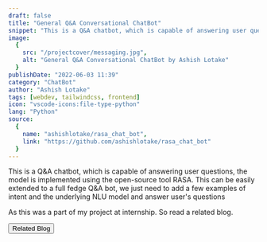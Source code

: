 ```yaml
---
draft: false
title: "General Q&A Conversational ChatBot"
snippet: "This is a Q&A chatbot, which is capable of answering user questions."
image:
  {
    src: "/projectcover/messaging.jpg",
    alt: "General Q&A Conversational ChatBot by Ashish Lotake"
  }
publishDate: "2022-06-03 11:39"
category: "ChatBot"
author: "Ashish Lotake"
tags: [webdev, tailwindcss, frontend]
icon: "vscode-icons:file-type-python"
lang: "Python"
source:
  {
    name: "ashishlotake/rasa_chat_bot",
    link: "https://github.com/ashishlotake/rasa_chat_bot"
  }
---
```


<Container>
<PicWithCap picture="/blog/rasachat/rasa_pic.png" />

This is a Q&A chatbot, which is capable of answering user questions, the model
is implemented using the open-source tool RASA. This can be easily extended to
a full fedge Q&A bot, we just need to add a few examples of intent and the
underlying NLU model and answer user's questions

<Notification type="message">
	<p class="p-0 leading-tight">
		<Icon class="h-8 sm:h-12" name="mdi:bell-circle-outline" />
		As this was a part of my project at internship. So read a related blog.
	</p>
</Notification>

<div class="flex justify-center pt-5 ">
  <a href="/blog/rasa-chat-bot">
    <Button size="sm">Related Blog</Button>
  </a>
</div>
</Container>
